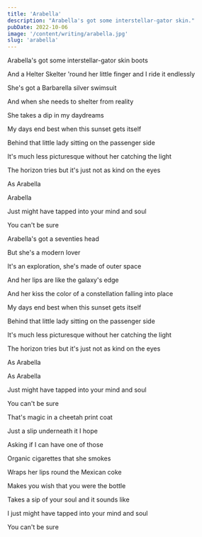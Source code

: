 ```yaml
---
title: 'Arabella'
description: "Arabella's got some interstellar-gator skin."
pubDate: 2022-10-06
image: '/content/writing/arabella.jpg'
slug: 'arabella'
---
```


Arabella's got some interstellar-gator skin boots

And a Helter Skelter 'round her little finger and I ride it endlessly

She's got a Barbarella silver swimsuit

And when she needs to shelter from reality

She takes a dip in my daydreams

My days end best when this sunset gets itself

Behind that little lady sitting on the passenger side

It's much less picturesque without her catching the light

The horizon tries but it's just not as kind on the eyes

As Arabella

Arabella

Just might have tapped into your mind and soul

You can't be sure

Arabella's got a seventies head

But she's a modern lover

It's an exploration, she's made of outer space

And her lips are like the galaxy's edge

And her kiss the color of a constellation falling into place

My days end best when this sunset gets itself

Behind that little lady sitting on the passenger side

It's much less picturesque without her catching the light

The horizon tries but it's just not as kind on the eyes

As Arabella

As Arabella

Just might have tapped into your mind and soul

You can't be sure

That's magic in a cheetah print coat

Just a slip underneath it I hope

Asking if I can have one of those

Organic cigarettes that she smokes

Wraps her lips round the Mexican coke

Makes you wish that you were the bottle

Takes a sip of your soul and it sounds like

I just might have tapped into your mind and soul

You can't be sure
